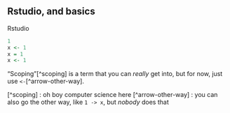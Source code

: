 ## Rstudio, and basics

Rstudio

```r
1
x <- 1
x = 1
x <- 1
```

"Scoping"[^scoping] is a term that you can _really_ get into, but for now, 
just use `<-`[^arrow-other-way]. 


[^scoping] : oh boy computer science here
[^arrow-other-way] : you can also go the other way, like `1 -> x`, but 
    *nobody* does that

